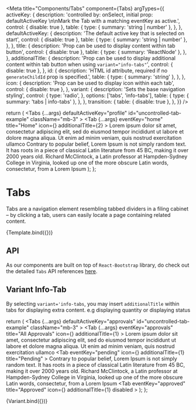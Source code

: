 
<Meta
  title="Components/Tabs"
  component={Tabs}
  argTypes={{
    activeKey: {
      description:
        'controlled by: onSelect, initial prop: defaultActiveKey \n\nMark the Tab with a matching eventKey as active.',
      control: { disable: true },
      table: {
        type: { summary: 'string | number' },
      },
    },
    defaultActiveKey: {
      description: 'The default active key that is selected on start',
      control: { disable: true },
      table: {
        type: { summary: 'string | number' },
      },
    },
    title: {
      description: 'Prop can be used to display content within tab button',
      control: { disable: true },
      table: {
        type: { summary: 'ReactNode' },
      },
    },
    additionalTitle: {
      description:
        'Prop can be used to display additional content within tab button when using `variant="info-tabs"`',
      control: { disable: true },
    },
    id: {
      description:
        'HTML id attribute, required if no `generateChildId` prop is specified.',
      table: {
        type: { summary: 'string' },
      },
    },
    icon: {
      description: 'Prop can be used to display icon within each tab',
      control: { disable: true },
    },
    variant: {
      description: 'Sets the base navigation styling',
      control: {
        type: 'radio',
      },
      options: ['tabs', 'info-tabs'],
      table: {
        type: { summary: 'tabs | info-tabs' },
      },
    },
    transition: {
      table: { disable: true },
    },
  }}
/>

  return (
    <Tabs
      {...args}
      defaultActiveKey="profile"
      id="uncontrolled-tab-example"
      className="mb-3"
    >
      <Tab
        {...args}
        eventKey="home"
        title="Home"
        icon={<i className="bi bi-arrow-up-right-square"></i>}
        additionalTitle={2}
      >
        Lorem ipsum dolor sit amet, consectetur adipiscing elit, sed do eiusmod
        tempor incididunt ut labore et dolore magna aliqua. Ut enim ad minim
        veniam, quis nostrud exercitation ullamco
      </Tab>
      <Tab eventKey="profile" title="Profile">
        Contrary to popular belief, Lorem Ipsum is not simply random text. It
        has roots in a piece of classical Latin literature from 45 BC, making it
        over 2000 years old. Richard McClintock, a Latin professor at
        Hampden-Sydney College in Virginia, looked up one of the more obscure
        Latin words, consectetur, from a Lorem Ipsum
      </Tab>
      <Tab eventKey="contact" title="Contact" disabled></Tab>
    </Tabs>
  );
};

# Tabs

Tabs are a navigation element resembling tabbed dividers in a filing cabinet – by clicking a tab, users can easily locate a page containing related content.

<Canvas>
  <Story name="Default">{Template.bind({})}</Story>
</Canvas>

## API

<ArgsTable story="Default" />

As our components are built on top of `React-Bootstrap` library, do check out the detailed `Tabs` API references <a href="https://react-bootstrap.github.io/components/tabs/" target="_blank">here</a>.

## Variant Info-Tab

By selecting `variant='info-tabs`, you may insert `additionalTitle` within tabs for displaying extra content. e.g displaying quantity or displaying status

  return (
    <Tabs
      {...args}
      defaultActiveKey="approvals"
      id="uncontrolled-tab-example"
      className="mb-3"
    >
      <Tab
        {...args}
        eventKey="approvals"
        title="All Approvals"
        icon={<i className="bi bi-arrow-up-right-square"></i>}
        additionalTitle={1}
      >
        Lorem ipsum dolor sit amet, consectetur adipiscing elit, sed do eiusmod
        tempor incididunt ut labore et dolore magna aliqua. Ut enim ad minim
        veniam, quis nostrud exercitation ullamco
      </Tab>
      <Tab
        eventKey="pending"
        icon={<i className="bi bi-arrow-up-right-square"></i>}
        additionalTitle={1}
        title="Pending"
      >
        Contrary to popular belief, Lorem Ipsum is not simply random text. It
        has roots in a piece of classical Latin literature from 45 BC, making it
        over 2000 years old. Richard McClintock, a Latin professor at
        Hampden-Sydney College in Virginia, looked up one of the more obscure
        Latin words, consectetur, from a Lorem Ipsum
      </Tab>
      <Tab
        eventKey="approved"
        title="Approved"
        icon={<i className="bi bi-arrow-up-right-square"></i>}
        additionalTitle={1}
        disabled
      ></Tab>
    </Tabs>
  );
};

<Canvas>
  <Story name="Variant Info-tabs">{Variant.bind({})}</Story>
</Canvas>
